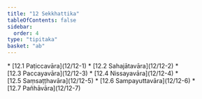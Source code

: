 ```yaml
---
title: "12 Sekkhattika"
tableOfContents: false
sidebar:
  order: 4
type: "tipitaka"
basket: "ab"
---
```



<DynamicBreadcrumb />



<TableOfContents>
* [12.1 Paṭiccavāra](12/12-1)
* [12.2 Sahajātavāra](12/12-2)
* [12.3 Paccayavāra](12/12-3)
* [12.4 Nissayavāra](12/12-4)
* [12.5 Saṃsaṭṭhavāra](12/12-5)
* [12.6 Sampayuttavāra](12/12-6)
* [12.7 Pañhāvāra](12/12-7)
</TableOfContents>